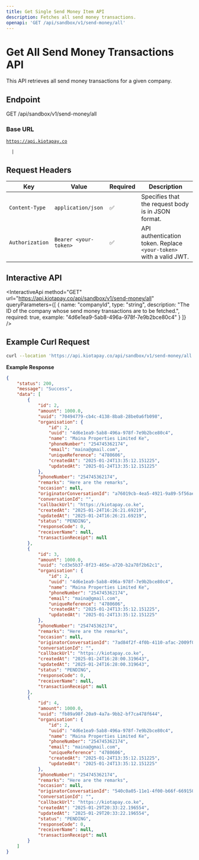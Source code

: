 ```yaml
---
title: Get Single Send Money Item API
description: Fetches all send money transactions.
openapi: 'GET /api/sandbox/v1/send-money/all'
---
```


# Get All Send Money Transactions API

This API retrieves all send money transactions for a given company.

## Endpoint

GET /api/sandbox/v1/send-money/all

### Base URL

[`https://api.kiotapay.co`](https://api.kiotapay.co)

      |

## **Request Headers**

| Key             | Value                 | Required | Description                                                        |
| --------------- | --------------------- | -------- | ------------------------------------------------------------------ |
| `Content-Type`  | `application/json`    | ✅        | Specifies that the request body is in JSON format.                 |
| `Authorization` | `Bearer <your-token>` | ✅        | API authentication token. Replace `<your-token>` with a valid JWT. |

## Interactive API

<InteractiveApi
  method="GET"
  url="https://api.kiotapay.co/api/sandbox/v1/send-money/all"
  queryParameters={[
{
name: "companyId",
type: "string",
description: "The ID of the company whose send money transactions are to be fetched.",
required: true,
example: "4d6e1ea9-5ab8-496a-978f-7e9b2bce80c4"
}
]}
/>

## Example Curl Request

```bash
curl --location 'https://api.kiotapay.co/api/sandbox/v1/send-money/all
```

**Example Response**

```json
{
    "status": 200,
    "message": "Success",
    "data": [
        {
            "id": 2,
            "amount": 1000.0,
            "uuid": "70494779-cb4c-4138-8ba8-28be0a6fb098",
            "organisation": {
                "id": 2,
                "uuid": "4d6e1ea9-5ab8-496a-978f-7e9b2bce80c4",
                "name": "Maina Properties Limited Ke",
                "phoneNumber": "254745362174",
                "email": "maina@gmail.com",
                "uniqueReference": "4780606",
                "createdAt": "2025-01-24T13:35:12.151225",
                "updatedAt": "2025-01-24T13:35:12.151225"
            },
            "phoneNumber": "254745362174",
            "remarks": "Here are the remarks",
            "occasion": null,
            "originatorConversationId": "a76019cb-4ea5-4921-9a89-5f56aecac92e",
            "conversationId": "",
            "callbackUrl": "https://kiotapay.co.ke",
            "createdAt": "2025-01-24T16:26:21.69219",
            "updatedAt": "2025-01-24T16:26:21.69219",
            "status": "PENDING",
            "responseCode": 0,
            "receiverName": null,
            "transactionReceipt": null
        },
        {
            "id": 3,
            "amount": 1000.0,
            "uuid": "cd3e5b37-8f23-465e-a720-b2a78f2b62c1",
            "organisation": {
                "id": 2,
                "uuid": "4d6e1ea9-5ab8-496a-978f-7e9b2bce80c4",
                "name": "Maina Properties Limited Ke",
                "phoneNumber": "254745362174",
                "email": "maina@gmail.com",
                "uniqueReference": "4780606",
                "createdAt": "2025-01-24T13:35:12.151225",
                "updatedAt": "2025-01-24T13:35:12.151225"
            },
            "phoneNumber": "254745362174",
            "remarks": "Here are the remarks",
            "occasion": null,
            "originatorConversationId": "7ad84f2f-4f0b-4110-afac-2009f07f531a",
            "conversationId": "",
            "callbackUrl": "https://kiotapay.co.ke",
            "createdAt": "2025-01-24T16:28:00.319643",
            "updatedAt": "2025-01-24T16:28:00.319643",
            "status": "PENDING",
            "responseCode": 0,
            "receiverName": null,
            "transactionReceipt": null
        },
        {
            "id": 4,
            "amount": 1000.0,
            "uuid": "fb89a98f-20a9-4a7a-9bb2-bf7ca478f644",
            "organisation": {
                "id": 2,
                "uuid": "4d6e1ea9-5ab8-496a-978f-7e9b2bce80c4",
                "name": "Maina Properties Limited Ke",
                "phoneNumber": "254745362174",
                "email": "maina@gmail.com",
                "uniqueReference": "4780606",
                "createdAt": "2025-01-24T13:35:12.151225",
                "updatedAt": "2025-01-24T13:35:12.151225"
            },
            "phoneNumber": "254745362174",
            "remarks": "Here are the remarks",
            "occasion": null,
            "originatorConversationId": "540c0a05-11e1-4f00-b66f-6691502cc80a",
            "conversationId": "",
            "callbackUrl": "https://kiotapay.co.ke",
            "createdAt": "2025-01-29T20:33:22.196554",
            "updatedAt": "2025-01-29T20:33:22.196554",
            "status": "PENDING",
            "responseCode": 0,
            "receiverName": null,
            "transactionReceipt": null
        }
    ]
}
```